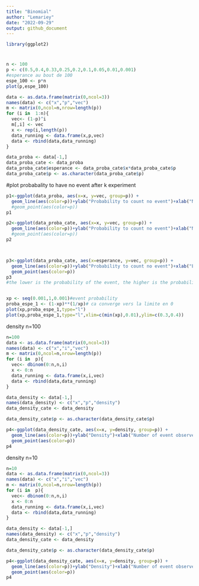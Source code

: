 ```yaml
---
title: "Binomial"
author: "Lemariey"
date: "2022-09-29"
output: github_document
---
```


```r
library(ggplot2)

```


#
```r
n <- 100
p <- c(0.5,0.4,0.33,0.25,0.2,0.1,0.05,0.01,0.001)
#esperance au bout de 100
espe_100 <- p*n
plot(p,espe_100)


```



```r
data <- as.data.frame(matrix(0,ncol=3))
names(data) <- c("x","p","vec")
m <- matrix(0,ncol=n,nrow=length(p))
for (i in  1:n){
  vec<- (1-p)^i
  m[,i] <- vec
  x <- rep(i,length(p))
  data_running <- data.frame(x,p,vec)
  data <- rbind(data,data_running)
}

data_proba <- data[-1,]
data_proba_cate <- data_proba
data_proba_cate$esperance <- data_proba_cate$x*data_proba_cate$p
data_proba_cate$p <- as.character(data_proba_cate$p)


```


#plot probabality to have no event after k experiment
```r
p1<-ggplot(data_proba, aes(x=x, y=vec, group=p)) +
  geom_line(aes(color=p))+ylab("Probability to count no event")+xlab("Number of experiment N")
  #geom_point(aes(color=p))
p1

p2<-ggplot(data_proba_cate, aes(x=x, y=vec, group=p)) +
  geom_line(aes(color=p))+ylab("Probability to count no event")+xlab("Number of experiment N")
  #geom_point(aes(color=p))
p2




```



```r
p3<-ggplot(data_proba_cate, aes(x=esperance, y=vec, group=p)) +
  geom_line(aes(color=p))+ylab("Probability to count no event")+xlab("Esperance ")+xlim(c(0,1.5))+
  geom_point(aes(color=p))
p3
#the lower is the probability of the event, the higher is the probability to have no event after N experiment assuring a esperance equal to 1.


xp <- seq(0.001,1,0.001)#event probability 
proba_espe_1 <- (1-xp)**(1/xp)# ca converge vers la limite en 0
plot(xp,proba_espe_1,type="l")
plot(xp,proba_espe_1,type="l",xlim=c(min(xp),0.01),ylim=c(0.3,0.4))
```


density n=100
```r
n=100
data <- as.data.frame(matrix(0,ncol=3))
names(data) <- c("x","i","vec")
m <- matrix(0,ncol=n,nrow=length(p))
for (i in  p){
  vec<- dbinom(0:n,n,i)
  x <- 0:n
  data_running <- data.frame(x,i,vec)
  data <- rbind(data,data_running)
}

data_density <- data[-1,]
names(data_density) <- c("x","p","density")
data_density_cate <- data_density

data_density_cate$p <- as.character(data_density_cate$p)

p4<-ggplot(data_density_cate, aes(x=x, y=density, group=p)) +
  geom_line(aes(color=p))+ylab("Density")+xlab("Number of event observed ")+
  geom_point(aes(color=p))
p4

```

density n=10
```r
n=10
data <- as.data.frame(matrix(0,ncol=3))
names(data) <- c("x","i","vec")
m <- matrix(0,ncol=n,nrow=length(p))
for (i in  p){
  vec<- dbinom(0:n,n,i)
  x <- 0:n
  data_running <- data.frame(x,i,vec)
  data <- rbind(data,data_running)
}

data_density <- data[-1,]
names(data_density) <- c("x","p","density")
data_density_cate <- data_density

data_density_cate$p <- as.character(data_density_cate$p)

p4<-ggplot(data_density_cate, aes(x=x, y=density, group=p)) +
  geom_line(aes(color=p))+ylab("Density")+xlab("Number of event observed ")+
  geom_point(aes(color=p))
p4

```

